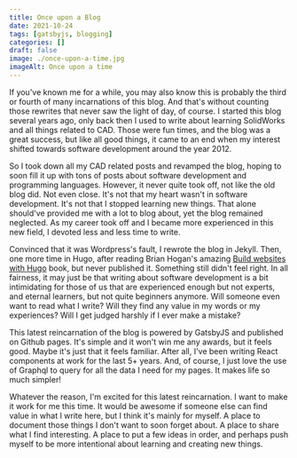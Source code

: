 ```yaml
---
title: Once upon a Blog
date: 2021-10-24
tags: [gatsbyjs, blogging]
categories: []
draft: false
image: ./once-upon-a-time.jpg
imageAlt: Once upon a time
---
```


If you've known me for a while, you may also know this is probably the third or fourth of many incarnations of this blog.
And that's without counting those rewrites that never saw the light of day, of course. I started this blog several years ago,
only back then I used to write about learning SolidWorks and all things related to CAD. Those were fun times, and
the blog was a great success, but like all good things, it came to an end when my interest shifted towards software development around the year 2012.

So I took down all my CAD related posts and revamped the blog, hoping to soon fill it up with tons of posts about software development
and programming languages. However, it never quite took off, not like the old blog did. Not even close. It's not that my heart wasn't in software development.
It's not that I stopped learning new things. That alone should've provided me with a lot to blog about, yet the blog remained neglected.
As my career took off and I became more experienced in this new field, I devoted less and less time to write.

Convinced that it was Wordpress's fault, I rewrote the blog in Jekyll. Then, one more time in Hugo, after reading Brian Hogan's
amazing [Build websites with Hugo](https://pragprog.com/titles/bhhugo/build-websites-with-hugo/) book,
but never published it. Something still didn't feel right. In all fairness, it may just be that writing about software development is a
bit intimidating for those of us that are experienced enough but not experts, and eternal learners, but not quite beginners anymore.
Will someone even want to read what I write? Will they find any value in my words or my experiences? Will I get judged harshly if I ever make a mistake?

This latest reincarnation of the blog is powered by GatsbyJS and published on Github pages. It's simple and it won't
win me any awards, but it feels good. Maybe it's just that it feels familiar. After all, I've been writing React components at work
for the last 5+ years. And, of course, I just love the use of Graphql to query for all the data I need for my pages. It makes
life so much simpler!

Whatever the reason, I'm excited for this latest reincarnation. I want to make it work for me this time. It would be
awesome if someone else can find value in what I write here, but I think it's mainly for myself. A place to document those
things I don't want to soon forget about. A place to share what I find interesting. A place to put a few ideas in order, and
perhaps push myself to be more intentional about learning and creating new things.
